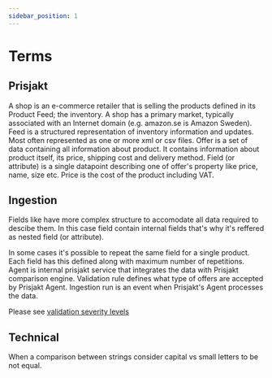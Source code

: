 ```yaml
---
sidebar_position: 1
---
```



# Terms

## Prisjakt

<Definition id="term_shop" title="Shop">
    A shop is an e-commerce retailer that is selling the products defined in its Product Feed; the inventory. A shop has a primary market, typically associated with an Internet domain (e.g. amazon.se is Amazon Sweden).
</Definition>

<Definition id="term_feed" title="Feed">
    Feed is a structured representation of inventory information and updates. Most often represented as one or more xml or csv files.
</Definition>

<Definition id="term_offer" title="Offer">
    Offer is a set of data containing all information about product. It contains information about product itself, its price, shipping cost and delivery method.
</Definition>

<Definition id="term_field" title="Field">
    Field (or attribute) is a single datapoint describing one of offer's property like price, name, size etc.
</Definition>

<Definition id="term_price" title="Price">
    Price is the cost of the product including VAT. 
</Definition>



## Ingestion


<Definition id="term_nested" title="Nested">

Fields like <Field name="shipping" /> have more complex structure to accomodate all data required to descibe them. In this case field contain internal fields that's why it's reffered as nested field (or attribute).
    
</Definition>


<Definition id="term_repeatable" title="Repeatable">
    In some cases it's possible to repeat the same field for a single product. Each field has this defined along with maximum number of repetitions. 
</Definition>

<Definition id="term_agent" title="Agent">
    Agent is internal prisjakt service that integrates the data with Prisjakt comparison engine.
</Definition>


<Definition id="term_validation_rule" title="Validation  Rule">
    Validation rule defines what type of offers are accepted by Prisjakt Agent.
</Definition>


<Definition id="term_ingestion_run" title="Ingestion Run">
    Ingestion run is an event when Prisjakt's Agent processes the data.
</Definition>


<Definition id="term_severity" title="Severity">

Please see [validation severity levels](/terminology/severity-levels.md)

</Definition>

## Technical

<Definition id="term_case_sensitive" title="Case Sensitive">
    When a comparison between strings consider capital vs small letters to be not equal.
</Definition>
